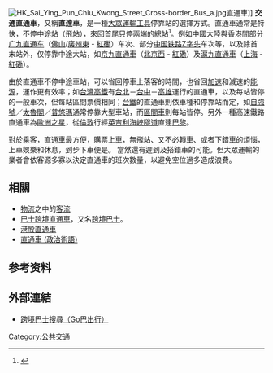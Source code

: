 {{about|一種運輸工具停站的選擇方式|直通車的其他意義和用法|直通車|是指不同鐵路業者或鐵路線的列车行驶到其他鐵路線上的一种运行方式|直通運行}}
[[File:HK_Sai_Ying_Pun_Chiu_Kwong_Street_Cross-border_Bus_a.jpg|thumb]]直通車]]
'''交通直通車'''，又稱'''直達車'''，是一種[[大眾運輸工具|大眾運輸工具]]停靠站的選擇方式。直通車通常是特快，不停中途站（飛站），來回首尾只停兩端的[[總站|總站]]<ref>{{cite journal|author=王志勇|title=呼啸而来的"直通车"|work=语文建设|year=2004|doi=10.3969/j.issn.1001-8476.2004.09.022}}</ref>。例如中國大陸與香港間部分[[广九直通车|广九直通车]]（[[佛山站|佛山]]/[[廣州東站|廣州東]] - [[紅磡站|紅磡]]）车次、部分[[直达特快列车|中国铁路Z字头]]车次等，以及除首末站外，仅停靠中途大站，如[[京九直通車|京九直通車]]（[[北京西站|北京西]] - [[紅磡站|紅磡]]）及[[滬九直通車|滬九直通車]]（[[上海站|上海]] - [[紅磡站|紅磡]]）。 

由於直通車不停中途車站，可以省回停車上落客的時間，也省回[[加速|加速]]和減速的[[能源|能源]]，運作更有效率；如[[台灣高鐵|台灣高鐵]]有[[台北車站|台北]]－[[高鐵台中站|台中]]－[[新左營車站|高雄]]運行的直通車，以及每站皆停的一般車次，但每站區間票價相同；[[台灣鐵路管理局|台鐵]]的直通車則依車種和停靠站而定，如[[自強號|自強號]]／[[太魯閣列車|太魯閣]]／[[普悠瑪列車|普悠瑪]]通常停靠大型車站，而[[台鐵區間車|區間車]]則每站皆停。另外一種高速鐵路直通車為[[歐洲之星|歐洲之星]]，從[[倫敦|倫敦]]行經[[英吉利海峽隧道|英吉利海峽隧道]]直達[[巴黎|巴黎]]。

對於[[顧客|乘客]]，直通車最方便，購票上車，無飛站、又不必轉車、或者下錯車的煩惱，上車娛樂和休息，到步下車便是。 當然還有遲到及搭錯車的可能。但大眾運輸的業者會依客源多寡以決定直通車的班次數量，以避免空位過多造成浪費。

==相關==
* [[物流|物流]]之中的[[客流|客流]]
* [[巴士|巴士]][[跨境直通車|跨境直通車]]，又名[[跨境巴士|跨境巴士]]。
* [[港股直通車|港股直通車]]
* [[直通車_(政治術語)|直通車 (政治術語)]]

==参考资料==
{{reflist}}
== 外部連結 ==
* [https://www.GoByBus.hk 跨境巴士搜尋（Go巴出行）] {{Wayback|url=https://www.gobybus.hk/ |date=20180331041639 }}

[[Category:公共交通|Category:公共交通]]